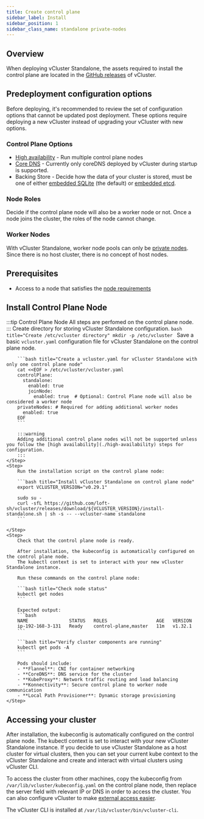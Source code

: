 ```yaml
---
title: Create control plane
sidebar_label: Install
sidebar_position: 1
sidebar_class_name: standalone private-nodes
---
```



<TenancySupport standalone="true" />

## Overview

When deploying vCluster Standalone, the assets required to install the control plane are located in
the [GitHub releases](https://github.com/loft-sh/vcluster/releases) of vCluster.

## Predeployment configuration options

Before deploying, it's recommended to review the set of configuration options
 that cannot be updated post deployment. These options require deploying a new
 vCluster instead of upgrading your vCluster with new options.

### Control Plane Options

* [High availability](./high-availability) - Run multiple control plane nodes
* [Core DNS](../../../configure/vcluster-yaml/control-plane/components/coredns) - Currently only coreDNS deployed by vCluster during startup is supported.
* Backing Store - Decide how the data of your cluster is stored, must be one of either [embedded SQLite](/vcluster/configure/vcluster-yaml/control-plane/components/backing-store/database/sqlite) (the default) or [embedded etcd](/vcluster/configure/vcluster-yaml/control-plane/components/backing-store/etcd/embedded).

### Node Roles

Decide if the control plane node will also be a worker node or not. Once a node joins the cluster, the roles of the node cannot change.

### Worker Nodes

 With vCluster Standalone, worker node pools can only be [private nodes](../../worker-nodes/private-nodes). Since there is no host cluster,
 there is no concept of host nodes.

## Prerequisites

- Access to a node that satisfies the [node requirements](./node-requirements)

## Install Control Plane Node

:::tip Control Plane Node
All steps are perfomed on the control plane node.
:::
<Flow>
    <Step>
        Create directory for storing vCluster Standalone configuration.
        ```bash title="Create /etc/vcluster directory"
        mkdir -p /etc/vcluster
        ```
        Save a basic `vcluster.yaml` configuration file for vCluster Standalone on the control plane node.

        ```bash title="Create a vcluster.yaml for vCluster Standalone with only one control plane node"
        cat <<EOF > /etc/vcluster/vcluster.yaml
        controlPlane:
          standalone:
            enabled: true
            joinNode:
              enabled: true  # Optional: Control Plane node will also be considered a worker node
        privateNodes: # Required for adding additional worker nodes
          enabled: true
        EOF
        ```

        :::warning
        Adding additional control plane nodes will not be supported unless you follow the [high availability](./high-availability) steps for configuration.
        :::
    </Step>
    <Step>
        Run the installation script on the control plane node:

        ```bash title="Install vCluster Standalone on control plane node"
        export VCLUSTER_VERSION="v0.29.1"

        sudo su -
        curl -sfL https://github.com/loft-sh/vcluster/releases/download/${VCLUSTER_VERSION}/install-standalone.sh | sh -s -- --vcluster-name standalone
        ```

    </Step>
    <Step>
        Check that the control plane node is ready.

        After installation, the kubeconfig is automatically configured on the control plane node.
        The kubectl context is set to interact with your new vCluster Standalone instance.

        Run these commands on the control plane node:

        ```bash title="Check node status"
        kubectl get nodes
        ```

        Expected output:
        ```bash
        NAME               STATUS   ROLES                  AGE   VERSION
        ip-192-168-3-131   Ready    control-plane,master   11m   v1.32.1
        ```

        ```bash title="Verify cluster components are running"
        kubectl get pods -A
        ```

        Pods should include:
        - **Flannel**: CNI for container networking
        - **CoreDNS**: DNS service for the cluster
        - **KubeProxy**: Network traffic routing and load balancing
        - **Konnectivity**: Secure control plane to worker node communication
        - **Local Path Provisioner**: Dynamic storage provisioning
    </Step>

</Flow>

<StandaloneFlags />

## Accessing your cluster

After installation, the kubeconfig is automatically configured on the control plane node. The kubectl context is set to interact with your new vCluster Standalone instance.
If you decide to use vCluster Standalone as a host cluster for virtual clusters, then you can set your current kube context to the vCluster Standalone and create and interact with virtual clusters using vCluster CLI.

To access the cluster from other machines, copy the kubeconfig from `/var/lib/vcluster/kubeconfig.yaml` on the control plane node, then replace the server field with relevant IP or DNS in order to access the cluster.
You can also configure vCluster to make [external access easier](../../../manage/accessing-vcluster#access-vcluster-externally).

The vCluster CLI is installed at `/var/lib/vcluster/bin/vcluster-cli`.
